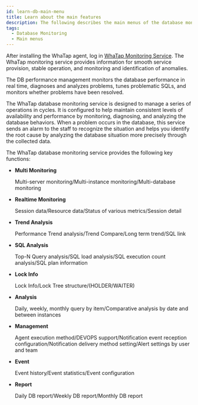 ```yaml
---
id: learn-db-main-menu
title: Learn about the main features
description: The following describes the main menus of the database monitoring service.
tags:
  - Database Monitoring
  - Main menus
---
```


After installing the WhaTap agent, log in [WhaTap Monitoring Service](https://service.whatap.io). The WhaTap monitoring service provides information for smooth service provision, stable operation, and monitoring and identification of anomalies.

The DB performance management monitors the database performance in real time, diagnoses and analyzes problems, tunes problematic SQLs, and monitors whether problems have been resolved.

The WhaTap database monitoring service is designed to manage a series of operations in cycles. It is configured to help maintain consistent levels of availability and performance by monitoring, diagnosing, and analyzing the database behaviors. When a problem occurs in the database, this service sends an alarm to the staff to recognize the situation and helps you identify the root cause by analyzing the database situation more precisely through the collected data.

The WhaTap database monitoring service provides the following key functions:

-   **Multi Monitoring**

    Multi-server monitoring/Multi-instance monitoring/Multi-database monitoring

-   **Realtime Monitoring**

    Session data/Resource data/Status of various metrics/Session detail

-   **Trend Analysis**

    Performance Trend analysis/Trend Compare/Long term trend/SQL link

-   **SQL Analysis**

    Top-N Query analysis/SQL load analysis/SQL execution count analysis/SQL plan information

-   **Lock Info**

    Lock Info/Lock Tree structure/(HOLDER/WAITER)

-   **Analysis**

    Daily, weekly, monthly query by item/Comparative analysis by date and between instances

-   **Management**

    Agent execution method/DEVOPS support/Notification event reception configuration/Notification delivery method setting/Alert settings by user and team

-   **Event**

    Event history/Event statistics/Event configuration

-   **Report**

    Daily DB report/Weekly DB report/Monthly DB report
